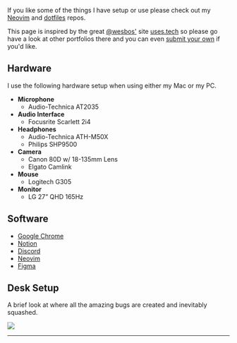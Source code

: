 
If you like some of the things I have setup or use please check out my <a href="https://github.com/Hacksore/dotfiles/tree/master/.config/astronvim/lua/user" target="_blank">Neovim</a> and <a href="https://github.com/Hacksore/dotfiles" target="_blank">dotfiles</a> repos.

This page is inspired by the great <a href="https://twitter.com/wesbos" target="_blank">@wesbos'</a> site <a href="https://uses.tech" target="_blank">uses.tech</a> so please go have a look at other portfolios there and you can even <a href="https://github.com/wesbos/awesome-uses/blob/master/contribution-guide.md" target="_blank">submit your own</a> if you'd like.

## Hardware
I use the following hardware setup when using either my Mac or my PC.
- **Microphone**
  - Audio-Technica AT2035
- **Audio Interface**
  - Focusrite Scarlett 2i4
- **Headphones**
  - Audio-Technica ATH-M50X
  - Philips SHP9500
- **Camera**
  - Canon 80D w/ 18-135mm Lens
  - Elgato Camlink
- **Mouse**
  - Logitech G305
- **Monitor**
  - LG 27” QHD 165Hz

## Software
- <a href="https://www.google.com/chrome/" target="_blank">Google Chrome</a>
- <a href="https://www.notion.so" target="_blank">Notion</a>
- <a href="https://discord.com" target="_blank">Discord</a>
- <a href="https://neovim.com" target="_blank">Neovim</a>
- <a href="https://figma.com" target="_blank">Figma</a>

## Desk Setup
A brief look at where all the amazing bugs are created and inevitably squashed.

<Image src="/img/desk-irl.png" width={500} height={270} layout="responsive" />

---
